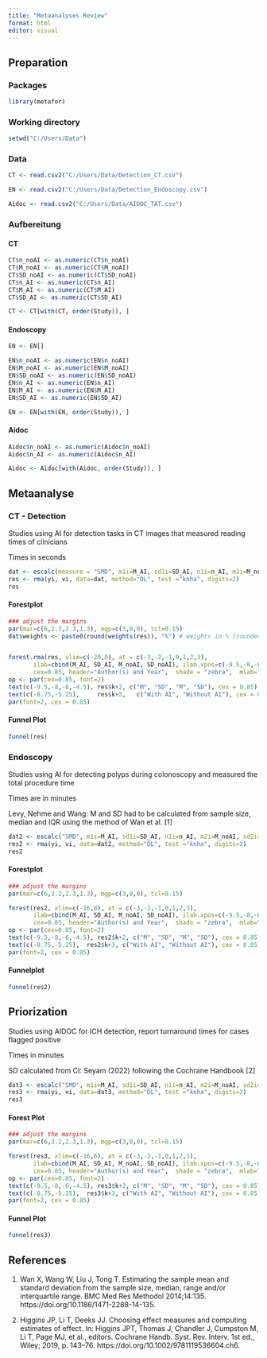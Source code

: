 ---
title: "Metaanalyses Review"
format: html
editor: visual
---

## Preparation

### Packages

```{r}
library(metafor)
```

### Working directory

```{r}
setwd("C:/Users/Data")
```

### Data

```{r}
CT <- read.csv2("C:/Users/Data/Detection_CT.csv")

EN <- read.csv2("C:/Users/Data/Detection_Endoscopy.csv")

Aidoc <- read.csv2("C:/Users/Data/AIDOC_TAT.csv")
```

### Aufbereitung

#### CT

```{r}
CT$n_noAI <- as.numeric(CT$n_noAI)
CT$M_noAI <- as.numeric(CT$M_noAI)
CT$SD_noAI <- as.numeric(CT$SD_noAI)
CT$n_AI <- as.numeric(CT$n_AI)
CT$M_AI <- as.numeric(CT$M_AI)
CT$SD_AI <- as.numeric(CT$SD_AI)

CT <- CT[with(CT, order(Study)), ]
```

#### Endoscopy

```{r}
EN <- EN[]

EN$n_noAI <- as.numeric(EN$n_noAI)
EN$M_noAI <- as.numeric(EN$M_noAI)
EN$SD_noAI <- as.numeric(EN$SD_noAI)
EN$n_AI <- as.numeric(EN$n_AI)
EN$M_AI <- as.numeric(EN$M_AI)
EN$SD_AI <- as.numeric(EN$SD_AI)

EN <- EN[with(EN, order(Study)), ]

```

#### Aidoc

```{r}

Aidoc$n_noAI <- as.numeric(Aidoc$n_noAI)
Aidoc$n_AI <- as.numeric(Aidoc$n_AI)

Aidoc <- Aidoc[with(Aidoc, order(Study)), ]
```

## Metaanalyse

### CT - Detection

Studies using AI for detection tasks in CT images that measured reading times of clinicians

Times in seconds

```{r}
dat <- escalc(measure = "SMD", m1i=M_AI, sd1i=SD_AI, n1i=n_AI, m2i=M_noAI, sd2i=SD_noAI, n2i=n_noAI,slab=Study, data=CT,  vtype="LS")
res <- rma(yi, vi, data=dat, method="DL", test ="knha", digits=2)
res

```

#### Forestplot

```{r}
### adjust the margins
par(mar=c(6,2.3,2.3,1.3), mgp=c(3,0,0), tcl=0.15)
dat$weights <- paste0(round(weights(res)), "%") # weights in % (rounded)


forest.rma(res, xlim=c(-20,8), at = c(-3,-2,-1,0,1,2,3),
       ilab=cbind(M_AI, SD_AI, M_noAI, SD_noAI), ilab.xpos=c(-9.5,-8,-6,-4.5),
       cex=0.85, header="Author(s) and Year",  shade = "zebra",  mlab="Random effects model summary (p = .30)")
op <- par(cex=0.85, font=2)
text(c(-9.5,-8,-6,-4.5), res$k+2, c("M", "SD", "M", "SD"), cex = 0.85)
text(c(-8.75,-5.25),     res$k+3,   c("With AI", "Without AI"), cex = 0.85)
par(font=2, cex = 0.85)
```

#### Funnel Plot

```{r}
funnel(res)
```

### Endoscopy

Studies using AI for detecting polyps during colonoscopy and measured the total procedure time

Times are in minutes

Levy, Nehme and Wang: M and SD had to be calculated from sample size, median and IQR using the method of Wan et al. \[1\]

```{r}
dat2 <- escalc("SMD", m1i=M_AI, sd1i=SD_AI, n1i=n_AI, m2i=M_noAI, sd2i=SD_noAI, n2i=n_noAI,slab=Study, data=EN,  vtype="LS", measure = "SMD")
res2 <- rma(yi, vi, data=dat2, method="DL", test ="knha", digits=2)
res2
```

#### Forestplot

```{r}
### adjust the margins
par(mar=c(6,3.2,2.3,1.3), mgp=c(3,0,0), tcl=0.15)

forest(res2, xlim=c(-16,8), at = c(-3,-2,-1,0,1,2,3),
       ilab=cbind(M_AI, SD_AI, M_noAI, SD_noAI), ilab.xpos=c(-9.5,-8,-6,-4.5),
       cex=0.85, header="Author(s) and Year",  shade = "zebra",  mlab="Random effects model summary (p = .87)")
op <- par(cex=0.85, font=2)
text(c(-9.5,-8,-6,-4.5), res2$k+2, c("M", "SD", "M", "SD"), cex = 0.85)
text(c(-8.75,-5.25),  res2$k+3, c("With AI", "Without AI"), cex = 0.85)
par(font=2, cex = 0.85)
```

#### Funnelplot

```{r}
funnel(res2)
```

## Priorization

Studies using AIDOC for ICH detection, report turnaround times for cases flagged positive

Times in minutes

SD calculated from CI: Seyam (2022) following the Cochrane Handbook \[2\]

```{r}
dat3 <- escalc("SMD", m1i=M_AI, sd1i=SD_AI, n1i=n_AI, m2i=M_noAI, sd2i=SD_noAI, n2i=n_noAI,slab=Study, data=Aidoc,  vtype="LS", measure = "SMD")
res3 <- rma(yi, vi, data=dat3, method="DL", test ="knha", digits=2)
res3
```

#### Forest Plot

```{r}
### adjust the margins
par(mar=c(6,3.2,2.3,1.3), mgp=c(3,0,0), tcl=0.15)

forest(res3, xlim=c(-16,6), at = c(-3,-2,-1,0,1,2,3),
       ilab=cbind(M_AI, SD_AI, M_noAI, SD_noAI), ilab.xpos=c(-9.5,-8,-6,-4.5),
       cex=0.85, header="Author(s) and Year",  shade = "zebra",  mlab="Random effects model summary (p = .84)")
op <- par(cex=0.85, font=2)
text(c(-9.5,-8,-6,-4.5), res3$k+2, c("M", "SD", "M", "SD"), cex = 0.85)
text(c(-8.75,-5.25),  res3$k+3, c("With AI", "Without AI"), cex = 0.85)
par(font=2, cex = 0.85)
```

#### Funnel Plot

```{r}
funnel(res3)
```

## References

1.  Wan X, Wang W, Liu J, Tong T. Estimating the sample mean and standard deviation from the sample size, median, range and/or interquartile range. BMC Med Res Methodol 2014;14:135. https://doi.org/10.1186/1471-2288-14-135.

2.  Higgins JP, Li T, Deeks JJ. Choosing effect measures and computing estimates of effect. In: Higgins JPT, Thomas J, Chandler J, Cumpston M, Li T, Page MJ, et al., editors. Cochrane Handb. Syst. Rev. Interv. 1st ed., Wiley; 2019, p. 143--76. https://doi.org/10.1002/9781119536604.ch6.
